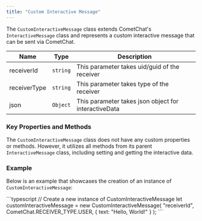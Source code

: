```yaml
---
title: "Custom Interactive Message"
---
```




The `CustomInteractiveMessage` class extends CometChat's `InteractiveMessage` class and represents a custom interactive message that can be sent via CometChat.

| Name         | Type     | Description                                          |
| ------------ | -------- | ---------------------------------------------------- |
| receiverId   | `string` | This parameter takes uid/guid of the receiver        |
| receiverType | `string` | This parameter takes type of the receiver            |
| json         | `Object` | This parameter takes json object for interactiveData |

### Key Properties and Methods

The `CustomInteractiveMessage` class does not have any custom properties or methods. However, it utilizes all methods from its parent `InteractiveMessage` class, including setting and getting the interactive data.

### Example

Below is an example that showcases the creation of an instance of `CustomInteractiveMessage`:

<Tabs>
<Tab title="TypeScript">
```typescript
// Create a new instance of CustomInteractiveMessage
let customInteractiveMessage = new CustomInteractiveMessage(
  "receiverId",
  CometChat.RECEIVER_TYPE.USER,
  { text: "Hello, World!" }
);
```

</Tab>

</Tabs>
